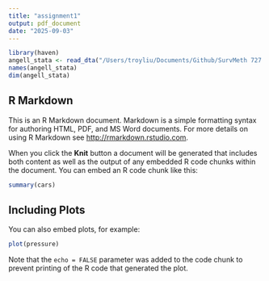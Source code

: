 ```yaml
---
title: "assignment1"
output: pdf_document
date: "2025-09-03"
---
```


```r
library(haven)
angell_stata <- read_dta("/Users/troyliu/Documents/Github/SurvMeth 727 Assignment 1 Group/angell.dta")
names(angell_stata)
dim(angell_stata)
```

## R Markdown

This is an R Markdown document. Markdown is a simple formatting syntax for authoring HTML, PDF, and MS Word documents. For more details on using R Markdown see <http://rmarkdown.rstudio.com>.

When you click the **Knit** button a document will be generated that includes both content as well as the output of any embedded R code chunks within the document. You can embed an R code chunk like this:

```r
summary(cars)
```

## Including Plots

You can also embed plots, for example:

```r
plot(pressure)
```

Note that the `echo = FALSE` parameter was added to the code chunk to prevent printing of the R code that generated the plot.
